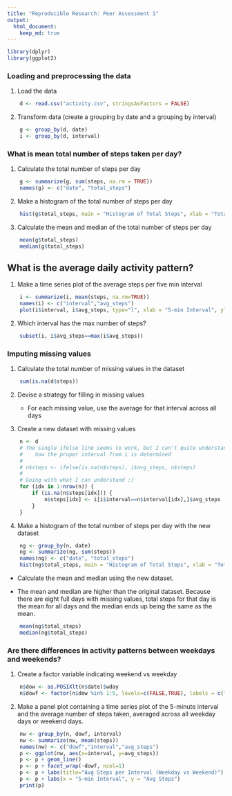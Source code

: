 ```yaml
---
title: "Reproducible Research: Peer Assessment 1"
output: 
  html_document:
    keep_md: true
---
```

```r
library(dplyr)
library(ggplot2)
```

### Loading and preprocessing the data
1. Load the data
```r
    d <- read.csv("activity.csv", stringsAsFactors = FALSE)
```


2. Transform data (create a grouping by date and a grouping by interval)
```r
    g <- group_by(d, date)
    i <- group_by(d, interval)
```

### What is mean total number of steps taken per day?
1. Calculate the total number of steps per day
```r
    g <- summarize(g, sum(steps, na.rm = TRUE))
    names(g) <- c("date", "total_steps")
```


2. Make a histogram of the total number of steps per day
```r
    hist(g$total_steps, main = "Histogram of Total Steps", xlab = "Total Steps")
```


3. Calculate the mean and median of the total number of steps per day
```r
    mean(g$total_steps)
    median(g$total_steps)
```


## What is the average daily activity pattern?
1. Make a time series plot of the average steps per five min interval
```r
    i <- summarize(i, mean(steps, na.rm=TRUE))
    names(i) <- c("interval","avg_steps")
    plot(i$interval, i$avg_steps, type="l", xlab = "5-min Interval", ylab = "Avg Steps", main = "Avg Steps per Interval")
```


2. Which interval has the max number of steps?
```r
    subset(i, i$avg_steps==max(i$avg_steps))
```


### Imputing missing values
1. Calculate the total number of missing values in the dataset
```r
    sum(is.na(d$steps))
```    


2. Devise a strategy for filling in missing values

   * For each missing value, use the average for that interval across all days


3. Create a new dataset with missing values
```r
    n <- d
    # The single ifelse line seems to work, but I can't quite understand 
    #    how the proper interval from i is determined
    #
    # n$steps <- ifelse(is.na(n$steps), i$avg_steps, n$steps)
    #
    # Going with what I can understand :)
    for (idx in 1:nrow(n)) {
        if (is.na(n$steps[idx])) {
            n$steps[idx] <- i[i$interval==n$interval[idx],]$avg_steps
        } 
    }
```    


4. Make a histogram of the total number of steps per day with the new dataset
```r
    ng <- group_by(n, date)
    ng <- summarize(ng, sum(steps))
    names(ng) <- c("date", "total_steps")
    hist(ng$total_steps, main = "Histogram of Total Steps", xlab = "Total Steps") 
```    

   * Calculate the mean and median using the new dataset.
   
   * The mean and median are higher than the original dataset.  Because there are eight full days with missing values, total steps for that day is the mean for all days and the median ends up being the same as the mean.
```r
    mean(ng$total_steps)
    median(ng$total_steps)
```    
   
   
### Are there differences in activity patterns between weekdays and weekends?
1. Create a factor variable indicating weekend vs weekday
```r
    n$dow <- as.POSIXlt(n$date)$wday
    n$dowf <- factor(n$dow %in% 1:5, levels=c(FALSE,TRUE), labels = c("weekend","weekday"))
```


2. Make a panel plot containing a time series plot of the 5-minute interval and the average number of steps taken, averaged across all weekday days or weekend days.
```r
    nw <- group_by(n, dowf, interval)
    nw <- summarize(nw, mean(steps))
    names(nw) <- c("dowf","interval","avg_steps")
    p <- ggplot(nw, aes(x=interval, y=avg_steps)) 
    p <- p + geom_line() 
    p <- p + facet_wrap(~dowf, ncol=1)
    p <- p + labs(title="Avg Steps per Interval (Weekday vs Weekend)")
    p <- p + labs(x = "5-min Interval", y = "Avg Steps")
    print(p)
```    